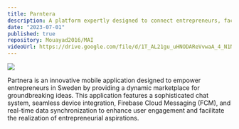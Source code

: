 ```yaml
---
title: Parntera
description: A platform expertly designed to connect entrepreneurs, facilitating collaboration and support to help them realize their aspirations.
date: "2023-07-01"
published: true
repository: Mouayad2016/MAI
videoUrl: https://drive.google.com/file/d/1T_AL21gu_uHNODAReVvwaA_4_N1N6uzn/view?usp=drive_link
---
```



[![](http://localhost:3000/assets/partnerna/partnera_screens.png)](https://www.mouayadai.com/)

Partnera is an innovative mobile application designed to empower entrepreneurs in Sweden by providing a dynamic marketplace for groundbreaking ideas. This application features a sophisticated chat system, seamless device integration, Firebase Cloud Messaging (FCM), and real-time data synchronization to enhance user engagement and facilitate the realization of entrepreneurial aspirations.